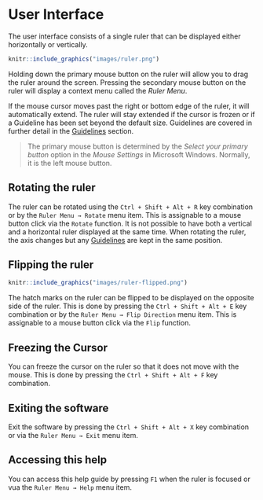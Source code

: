 # User Interface {#ui}

The user interface consists of a single ruler that can be displayed either horizontally or vertically.

```r
knitr::include_graphics("images/ruler.png")
```

Holding down the primary mouse button on the ruler will allow you to drag the ruler around the screen.
Pressing the secondary mouse button on the ruler will display a context menu called the *Ruler Menu*.

If the mouse cursor moves past the right or bottom edge of the ruler, it will automatically extend.
The ruler will stay extended if the cursor is frozen or if a Guideline has been set beyond the default size.
Guidelines are covered in further detail in the [Guidelines](\#guidelines) section.

> The primary mouse button is determined by the *Select your primary button* option in the *Mouse Settings* in Microsoft Windows.
> Normally, it is the left mouse button.

## Rotating the ruler {#rotate}

The ruler can be rotated using the `Ctrl + Shift + Alt + R` key combination or by the `Ruler Menu → Rotate` menu item.
This is assignable to a mouse button click via the `Rotate` function.
It is not possible to have both a vertical and a horizontal ruler displayed at the same time.
When rotating the ruler, the axis changes but any [Guidelines](\#guidelines) are kept in the same position.

## Flipping the ruler {#flip}

```r
knitr::include_graphics("images/ruler-flipped.png")
```

The hatch marks on the ruler can be flipped to be displayed on the opposite side of the ruler.
This is done by pressing the `Ctrl + Shift + Alt + E` key combination or by the `Ruler Menu → Flip Direction` menu item.
This is assignable to a mouse button click via the `Flip` function.

## Freezing the Cursor {#freeze}

You can freeze the cursor on the ruler so that it does not move with the mouse.
This is done by pressing the `Ctrl + Shift + Alt + F` key combination.

## Exiting the software {#exit}

Exit the software by pressing the `Ctrl + Shift + Alt + X` key combination or via the `Ruler Menu → Exit` menu item.

## Accessing this help {#help}

You can access this help guide by pressing `F1` when the ruler is focused or vua the `Ruler Menu → Help` menu item.